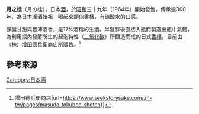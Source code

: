 {{增加來源|time=2022-05-12}}
{{Expert|time=2010-09-04}}
'''月之桂'''（月の桂），日本[[酒|酒]]，於[[昭和|昭和]]三十九年（1964年）開始發售，傳承逾300年，為日本[[濁酒|濁酒]]始祖，喝起來類似[[香檳|香檳]]，有[[碳酸水|碳酸水]]的口感。

朦朧甘甜與豐沛酒香，是17%酒精的生酒，半發酵後直接入瓶而製造出瓶中氣體，為利用瓶內發酵所生的起泡特性（[[二氧化碳|二氧化碳]]）所釀造而成的日式[[香檳|香檳]]。目前由（株）[[增田德兵衛|增田德兵衛]]商店所販售。<ref>{{Cite web|title=從日本免費送貨{{!}} 增田德兵衛商店|url=https://www.seekstorysake.com/zh-tw/pages/masuda-tokubee-shoten}}</ref>

== 參考來源 ==
[[Category:日本酒|Category:日本酒]]